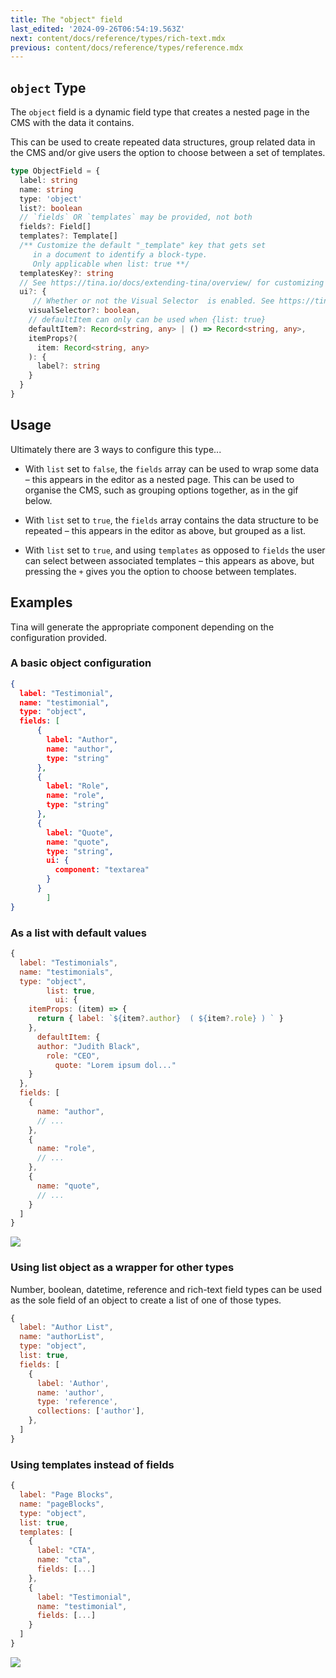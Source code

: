 ```yaml
---
title: The "object" field
last_edited: '2024-09-26T06:54:19.563Z'
next: content/docs/reference/types/rich-text.mdx
previous: content/docs/reference/types/reference.mdx
---
```


## `object` Type

The `object` field is a dynamic field type that creates a nested page in the CMS with the data it contains.

This can be used to create repeated data structures, group related data in the CMS and/or give users the option to choose between a set of templates.

```ts
type ObjectField = {
  label: string
  name: string
  type: 'object'
  list?: boolean
  // `fields` OR `templates` may be provided, not both
  fields?: Field[]
  templates?: Template[]
  /** Customize the default "_template" key that gets set
     in a document to identify a block-type.
     Only applicable when list: true **/
  templatesKey?: string
  // See https://tina.io/docs/extending-tina/overview/ for customizing the UI
  ui?: {
     // Whether or not the Visual Selector  is enabled. See https://tina.io/docs/editing/blocks/#adding-a-visual-block-selector-experimental
    visualSelector?: boolean,
    // defaultItem can only can be used when {list: true}
    defaultItem?: Record<string, any> | () => Record<string, any>,
    itemProps?(
      item: Record<string, any>
    ): {
      label?: string
    }
  }
}
```

## Usage

Ultimately there are 3 ways to configure this type...

* With `list` set to `false`, the `fields` array can be used to wrap some data – this appears in the editor as a nested page. This can be used to organise the CMS, such as grouping options together, as in the gif below.

<WebmEmbed embedSrc="/img/docs/reference/rodmap-grid.webm"/>

* With `list` set to `true`, the `fields` array contains the data structure to be repeated – this appears in the editor as above, but grouped as a list.

<WebmEmbed embedSrc="/img/docs/reference/roadmap-items.webm"/>

* With `list` set to `true`, and using `templates` as opposed to `fields` the user can select between associated templates – this appears as above, but pressing the `+`  gives you the option to choose between templates.

<WebmEmbed embedSrc="/img/docs/reference/text-and-media-component.webm"/>

## Examples

Tina will generate the appropriate component depending on the configuration provided.

### A basic object configuration

```json
{
  label: "Testimonial",
  name: "testimonial",
  type: "object",
  fields: [
      {
        label: "Author",
        name: "author",
        type: "string"
      },
      {
        label: "Role",
        name: "role",
        type: "string"
      },
      {
        label: "Quote",
        name: "quote",
        type: "string",
        ui: {
          component: "textarea"
        }
      }
        ]
}
```

### As a list with default values

```javascript
{
  label: "Testimonials",
  name: "testimonials",
  type: "object",
        list: true,
          ui: {
    itemProps: (item) => {
      return { label: `${item?.author}  ( ${item?.role} ) ` }
    },
      defaultItem: {
      author: "Judith Black",
        role: "CEO",
          quote: "Lorem ipsum dol..."
    }
  },
  fields: [
    {
      name: "author",
      // ...
    },
    {
      name: "role",
      // ...
    },
    {
      name: "quote",
      // ...
    }
  ]
}
```

![](/img/docs/reference/testimonial.png)

### Using list object as a wrapper for other types

Number, boolean, datetime, reference and rich-text field types can be used as the sole field of an object to create a list of one of those types.

```javascript
{
  label: "Author List",
  name: "authorList",
  type: "object",
  list: true,      
  fields: [
    {
      label: 'Author',
      name: 'author',
      type: 'reference',
      collections: ['author'],
    },
  ]
}
```

### Using templates instead of fields

```javascript
{
  label: "Page Blocks",
  name: "pageBlocks",
  type: "object",
  list: true,
  templates: [
    {
      label: "CTA",
      name: "cta",
      fields: [...]
    },
    {
      label: "Testimonial",
      name: "testimonial",
      fields: [...]
    }
  ]
}
```

![](/img/docs/reference/page-blocks.png)
